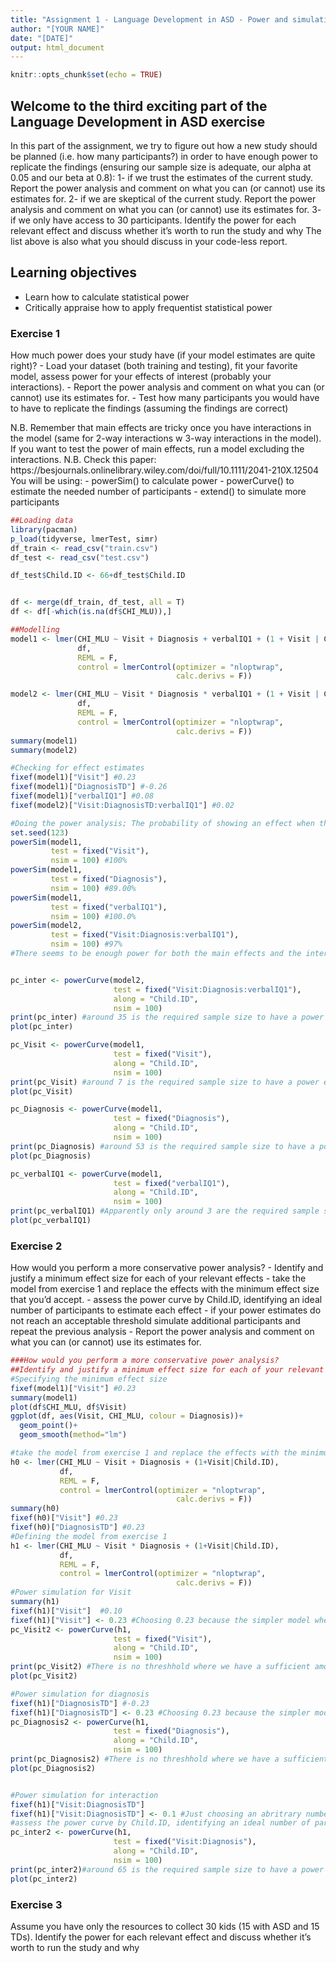 ```yaml
---
title: "Assignment 1 - Language Development in ASD - Power and simulations"
author: "[YOUR NAME]"
date: "[DATE]"
output: html_document
---
```


```r
knitr::opts_chunk$set(echo = TRUE)
```

## Welcome to the third exciting part of the Language Development in ASD exercise

In this part of the assignment, we try to figure out how a new study should be planned (i.e. how many participants?) in order to have enough power to replicate the findings (ensuring our sample size is adequate, our alpha at 0.05 and our beta at 0.8):
1- if we trust the estimates of the current study. Report the power analysis and comment on what you can (or cannot) use its estimates for.
2- if we are skeptical of the current study. Report the power analysis and comment on what you can (or cannot) use its estimates for.
3- if we only have access to 30 participants. Identify the power for each relevant effect and discuss whether it's worth to run the study and why
The list above is also what you should discuss in your code-less report.


## Learning objectives

- Learn how to calculate statistical power
- Critically appraise how to apply frequentist statistical power

### Exercise 1

How much power does your study have (if your model estimates are quite right)?
- Load your dataset (both training and testing), fit your favorite model, assess power for your effects of interest (probably your interactions).
- Report the power analysis and comment on what you can (or cannot) use its estimates for.
- Test how many participants you would have to have to replicate the findings (assuming the findings are correct)

N.B. Remember that main effects are tricky once you have interactions in the model (same for 2-way interactions w 3-way interactions in the model). If you want to test the power of main effects, run a model excluding the interactions.
N.B. Check this paper: https://besjournals.onlinelibrary.wiley.com/doi/full/10.1111/2041-210X.12504
You will be using:
- powerSim() to calculate power
- powerCurve() to estimate the needed number of participants
- extend() to simulate more participants

```r
##Loading data
library(pacman)
p_load(tidyverse, lmerTest, simr)
df_train <- read_csv("train.csv")
df_test <- read_csv("test.csv")

df_test$Child.ID <- 66+df_test$Child.ID


df <- merge(df_train, df_test, all = T)
df <- df[-which(is.na(df$CHI_MLU)),]

##Modelling
model1 <- lmer(CHI_MLU ~ Visit + Diagnosis + verbalIQ1 + (1 + Visit | Child.ID), 
               df, 
               REML = F, 
               control = lmerControl(optimizer = "nloptwrap", 
                                     calc.derivs = F))

model2 <- lmer(CHI_MLU ~ Visit * Diagnosis * verbalIQ1 + (1 + Visit | Child.ID), 
               df, 
               REML = F, 
               control = lmerControl(optimizer = "nloptwrap", 
                                     calc.derivs = F))
summary(model1)
summary(model2)

#Checking for effect estimates
fixef(model1)["Visit"] #0.23
fixef(model1)["DiagnosisTD"] #-0.26
fixef(model1)["verbalIQ1"] #0.08
fixef(model2)["Visit:DiagnosisTD:verbalIQ1"] #0.02

#Doing the power analysis; The probability of showing an effect when the effect is there. 
set.seed(123)
powerSim(model1, 
         test = fixed("Visit"), 
         nsim = 100) #100%
powerSim(model1, 
         test = fixed("Diagnosis"), 
         nsim = 100) #89.00%
powerSim(model1, 
         test = fixed("verbalIQ1"), 
         nsim = 100) #100.0%
powerSim(model2, 
         test = fixed("Visit:Diagnosis:verbalIQ1"), 
         nsim = 100) #97%
#There seems to be enough power for both the main effects and the interaction effect.


pc_inter <- powerCurve(model2, 
                       test = fixed("Visit:Diagnosis:verbalIQ1"), 
                       along = "Child.ID", 
                       nsim = 100)
print(pc_inter) #around 35 is the required sample size to have a power estimate of above 80%, if you want to replicate the finding of a three way interaction effect.
plot(pc_inter)

pc_Visit <- powerCurve(model1, 
                       test = fixed("Visit"), 
                       along = "Child.ID", 
                       nsim = 100)
print(pc_Visit) #around 7 is the required sample size to have a power estimate of above 80%, if you want to replicate the finding of a three way interaction effect.
plot(pc_Visit)

pc_Diagnosis <- powerCurve(model1, 
                       test = fixed("Diagnosis"), 
                       along = "Child.ID", 
                       nsim = 100)
print(pc_Diagnosis) #around 53 is the required sample size to have a power estimate of above 80%, if you want to replicate the finding of a three way interaction effect.
plot(pc_Diagnosis)

pc_verbalIQ1 <- powerCurve(model1, 
                       test = fixed("verbalIQ1"), 
                       along = "Child.ID", 
                       nsim = 100)
print(pc_verbalIQ1) #Apparently only around 3 are the required sample size to have a power estimate of above 80%, if you want to replicate the finding of a three way interaction effect.
plot(pc_verbalIQ1)
```


### Exercise 2

How would you perform a more conservative power analysis?
- Identify and justify a minimum effect size for each of your relevant effects
- take the model from exercise 1 and replace the effects with the minimum effect size that you'd accept.
- assess the power curve by Child.ID, identifying an ideal number of participants to estimate each effect
- if your power estimates do not reach an acceptable threshold simulate additional participants and repeat the previous analysis
- Report the power analysis and comment on what you can (or cannot) use its estimates for.

```r
###How would you perform a more conservative power analysis?
##Identify and justify a minimum effect size for each of your relevant effects
#Specifying the minimum effect size
fixef(model1)["Visit"] #0.23
summary(model1)
plot(df$CHI_MLU, df$Visit)
ggplot(df, aes(Visit, CHI_MLU, colour = Diagnosis))+
  geom_point()+
  geom_smooth(method="lm")

#take the model from exercise 1 and replace the effects with the minimum effect size that you'd accept.
h0 <- lmer(CHI_MLU ~ Visit + Diagnosis + (1+Visit|Child.ID), 
           df, 
           REML = F, 
           control = lmerControl(optimizer = "nloptwrap", 
                                     calc.derivs = F))
summary(h0)
fixef(h0)["Visit"] #0.23
fixef(h0)["DiagnosisTD"] #0.23
#Defining the model from exercise 1
h1 <- lmer(CHI_MLU ~ Visit * Diagnosis + (1+Visit|Child.ID), 
           df, 
           REML = F, 
           control = lmerControl(optimizer = "nloptwrap", 
                                     calc.derivs = F))
#Power simulation for Visit
summary(h1)
fixef(h1)["Visit"]  #0.10
fixef(h1)["Visit"] <- 0.23 #Choosing 0.23 because the simpler model where there is no interaction says that there is a mean increase of 0.23 MLU per visit.
pc_Visit2 <- powerCurve(h1, 
                       test = fixed("Visit"), 
                       along = "Child.ID", 
                       nsim = 100)
print(pc_Visit2) #There is no threshhold where we have a sufficient amount of power. An extension of our data is needed.
plot(pc_Visit2)

#Power simulation for diagnosis
fixef(h1)["DiagnosisTD"] #-0.23
fixef(h1)["DiagnosisTD"] <- 0.23 #Choosing 0.23 because the simpler model where there is no interaction says that there is a mean increase of 0.23 from being an ASD kid than being a TD kid. IS THIS RIGHT!=?!?!?!?!?!?
pc_Diagnosis2 <- powerCurve(h1, 
                       test = fixed("Diagnosis"), 
                       along = "Child.ID", 
                       nsim = 100)
print(pc_Diagnosis2) #There is no threshhold where we have a sufficient amount of power. An extension of our data is needed.
plot(pc_Diagnosis2)


#Power simulation for interaction
fixef(h1)["Visit:DiagnosisTD"] 
fixef(h1)["Visit:DiagnosisTD"] <- 0.1 #Just choosing an abritrary number 
#assess the power curve by Child.ID, identifying an ideal number of participants to estimate each effect
pc_inter2 <- powerCurve(h1, 
                       test = fixed("Visit:Diagnosis"), 
                       along = "Child.ID", 
                       nsim = 100)
print(pc_inter2)#around 65 is the required sample size to have a power estimate of above 80%, given that the effect size is changed to 0.1.
plot(pc_inter2)


```


### Exercise 3

Assume you have only the resources to collect 30 kids (15 with ASD and 15 TDs). Identify the power for each relevant effect and discuss whether it's worth to run the study and why

```r

```
